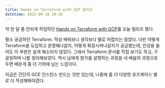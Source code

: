```yaml
---
title: Hands on Terraform with GCP 릴리즈
datetime: 2022-09-18 20:36
---
```


약 한 달 좀 안되게 작업하던 [Hands on Terraform with GCP](https://heumsi.github.io/hands-on-terraform-with-gcp/)를 오늘 릴리즈 했다.

평소 궁금하던 Terraform. 막상 배워보니 생각보다 별로 어렵지는 않았다.
다만 어떻게 Terraform을 도입하고 운영해나갈지, 어떻게 확장시켜나갈지가 궁금했는데, 인강을 들어도 이 부분은 쉽게 해소되지 않았다.
그래서 Terraform 문서를 직접 보기도 하고, 구글링하며 나름 정리해보았다.
역시 남에게 뭔가를 설명하는 과정을 내 배움의 과정으로 두면 배운게 좀 더 기억에 남는 느낌이다.

지금은 간단히 GCE 인스턴스 만드는 것만 있는데, 나중에 좀 더 다양한 유즈케이스 별로 더 작성해봐야겠다.
